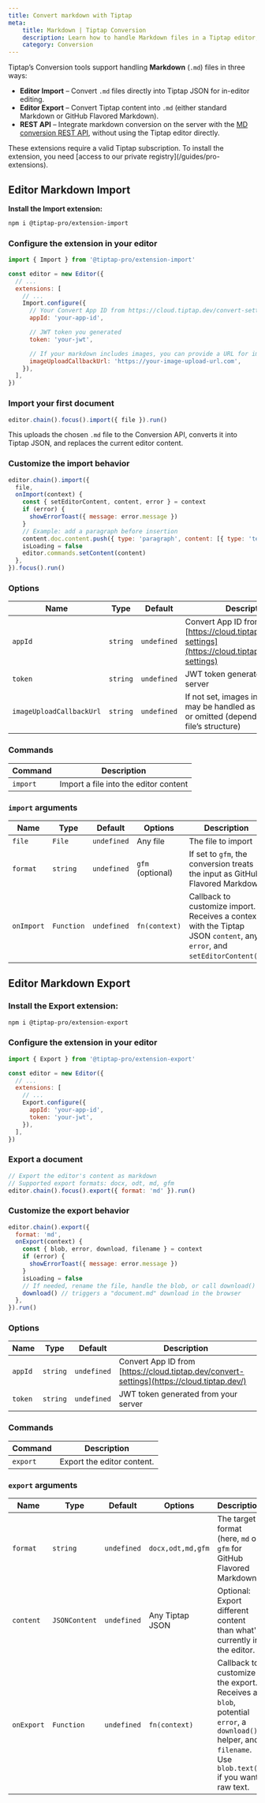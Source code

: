 ```yaml
---
title: Convert markdown with Tiptap
meta:
    title: Markdown | Tiptap Conversion
    description: Learn how to handle Markdown files in a Tiptap editor, including in-editor import/export and REST API usage.
    category: Conversion
---
```



Tiptap’s Conversion tools support handling **Markdown** (`.md`) files in three ways:

- **Editor Import** – Convert `.md` files directly into Tiptap JSON for in-editor editing.
- **Editor Export** – Convert Tiptap content into `.md` (either standard Markdown or GitHub Flavored Markdown).
- **REST API** – Integrate markdown conversion on the server with the [MD conversion REST API](/conversion/import-export/markdown/rest-api), without using the Tiptap editor directly.

<Callout title="Subscription required" variant="warning">
    These extensions require a valid Tiptap subscription. To install the extension, you need [access to our
    private registry](/guides/pro-extensions).
</Callout>

## Editor Markdown Import

**Install the Import extension:**

```bash
npm i @tiptap-pro/extension-import
```

### Configure the extension in your editor
```js
import { Import } from '@tiptap-pro/extension-import'

const editor = new Editor({
  // ...
  extensions: [
    // ...
    Import.configure({
      // Your Convert App ID from https://cloud.tiptap.dev/convert-settings
      appId: 'your-app-id',

      // JWT token you generated
      token: 'your-jwt',

      // If your markdown includes images, you can provide a URL for image upload
      imageUploadCallbackUrl: 'https://your-image-upload-url.com',
    }),
  ],
})
```

### Import your first document
```js
editor.chain().focus().import({ file }).run()
```
This uploads the chosen `.md` file to the Conversion API, converts it into Tiptap JSON, and replaces the current editor content.

### Customize the import behavior

```js
editor.chain().import({
  file,
  onImport(context) {
    const { setEditorContent, content, error } = context
    if (error) {
      showErrorToast({ message: error.message })
    }
    // Example: add a paragraph before insertion
    content.doc.content.push({ type: 'paragraph', content: [{ type: 'text', text: 'Hello!' }] })
    isLoading = false
    editor.commands.setContent(content)
  },
}).focus().run()
```

### Options
| Name                     | Type       | Default     | Description                                                                                                         |
| ------------------------ | ---------- | ----------- | ------------------------------------------------------------------------------------------------------------------- |
| `appId`                  | `string`   | `undefined` | Convert App ID from [https://cloud.tiptap.dev/convert-settings](https://cloud.tiptap.dev/convert-settings)          |
| `token`                  | `string`   | `undefined` | JWT token generated on your server                                                                                  |
| `imageUploadCallbackUrl` | `string`   | `undefined` | If not set, images in Markdown may be handled as external links or omitted (depending on the file’s structure)       |

### Commands
| Command   | Description                           |
| --------- | ------------------------------------- |
| `import`  | Import a file into the editor content |

### `import` arguments
| Name       | Type       | Default     | Options           | Description                                                                                                               |
| ---------- | ---------- | ----------- | ----------------- | ------------------------------------------------------------------------------------------------------------------------- |
| `file`     | `File`     | `undefined` | Any file          | The file to import                                                                                                        |
| `format`   | `string`   | `undefined` | `gfm` (optional)  | If set to `gfm`, the conversion treats the input as GitHub Flavored Markdown                                              |
| `onImport` | `Function` | `undefined` | `fn(context)`     | Callback to customize import. Receives a context with the Tiptap JSON `content`, any `error`, and `setEditorContent()`.   |

## Editor Markdown Export

### Install the Export extension:
```bash
npm i @tiptap-pro/extension-export
```

### Configure the extension in your editor

```js
import { Export } from '@tiptap-pro/extension-export'

const editor = new Editor({
  // ...
  extensions: [
    // ...
    Export.configure({
      appId: 'your-app-id',
      token: 'your-jwt',
    }),
  ],
})
```

### Export a document
```js
// Export the editor's content as markdown
// Supported export formats: docx, odt, md, gfm
editor.chain().focus().export({ format: 'md' }).run()
```

### Customize the export behavior

```js
editor.chain().export({
  format: 'md',
  onExport(context) {
    const { blob, error, download, filename } = context
    if (error) {
      showErrorToast({ message: error.message })
    }
    isLoading = false
    // If needed, rename the file, handle the blob, or call download()
    download() // triggers a "document.md" download in the browser
  },
}).run()
```

### Options
| Name    | Type     | Default     | Description                                                                                |
|---------|----------|-------------|--------------------------------------------------------------------------------------------|
| `appId` | `string` | `undefined` | Convert App ID from [https://cloud.tiptap.dev/convert-settings](https://cloud.tiptap.dev/) |
| `token` | `string` | `undefined` | JWT token generated from your server                                                       |

### Commands
| Command  | Description                |
|----------|----------------------------|
| `export` | Export the editor content. |

### `export` arguments
| Name       | Type          | Default     | Options           | Description                                                                                                                                             |
| ---------- | ------------- | ----------- | ----------------- | ------------------------------------------------------------------------------------------------------------------------------------------------------- |
| `format`   | `string`      | `undefined` | `docx,odt,md,gfm` | The target format (here, `md` or `gfm` for GitHub Flavored Markdown).                                                                                   |
| `content`  | `JSONContent` | `undefined` | Any Tiptap JSON   | Optional: Export different content than what's currently in the editor.                                                                                 |
| `onExport` | `Function`    | `undefined` | `fn(context)`     | Callback to customize the export. Receives a `blob`, potential `error`, a `download()` helper, and `filename`. Use `blob.text()` if you want raw text. |

